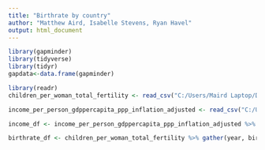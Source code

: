 ---
title: "Birthrate by country"
author: "Matthew Aird, Isabelle Stevens, Ryan Havel"
output: html_document
---

```{r}
library(gapminder)
library(tidyverse)
library(tidyr)
gapdata<-data.frame(gapminder)

library(readr)
children_per_woman_total_fertility <- read_csv("C:/Users/Maird Laptop/Downloads/CMSC320/Final Project/children_per_woman_total_fertility.csv")

income_per_person_gdppercapita_ppp_inflation_adjusted <- read_csv("C:/Users/Maird Laptop/Downloads/CMSC320/Final Project/income_per_person_gdppercapita_ppp_inflation_adjusted.csv")

```

```{r}
income_df <- income_per_person_gdppercapita_ppp_inflation_adjusted %>% gather(year, income_per_person, -country, convert = TRUE)

birthrate_df <- children_per_woman_total_fertility %>% gather(year, birthrate, -country, convert = TRUE) %>% inner_join(gapdata, by = c("country", "year"))  %>%  inner_join(income_df, by = c("country", "year"))

```

